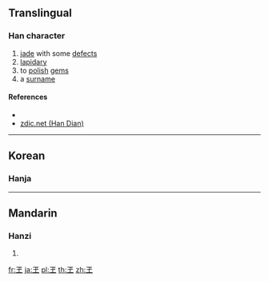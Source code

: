 {{also|㓘|玉}}
==Translingual==

===Han character===
{{Han char|rn=96|rad=玉|as=00|sn=5|four=10104|canj=MGI,XXXMG|ids=⿷王丶}}

# [[jade]] with some [[defect]]s
# [[lapidary]]
# to [[polish]] [[gem]]s
# a [[surname]]

====References====
* {{Han ref|kx=0727.010|dkj=20822|hdz=21101.020|uh=738A|ud=29578|bh=C9A7|bd=51623}}
* [http://www.zdic.net/zd/zi/ZdicE7Zdic8EZdic8A.htm zdic.net (Han Dian)]

----

==Korean==

===Hanja===
{{ko-hanja|hangeul=[[숙]], [[옥]]|rv=suk, ok|mr=suk, ok|y=swuk, ok|eumhun=[[옥]] [[다듬다|다듬는]] [[장인]], [[구슬]]|ehrv=ok dadeumneun jangin, guseul|ehmr=ok tadŭmnŭn changin, kusŭl|ehy=okq tatumnun cangin, kwusul}}

----

==Mandarin==

===Hanzi===
{{cmn-hanzi|pin=[[sù]] ([[su4]])|wg=su<sup>4</sup>}}

# {{defn|lang=cmn|sort=玉00}}

[[fr:玊]]
[[ja:玊]]
[[pl:玊]]
[[th:玊]]
[[zh:玊]]